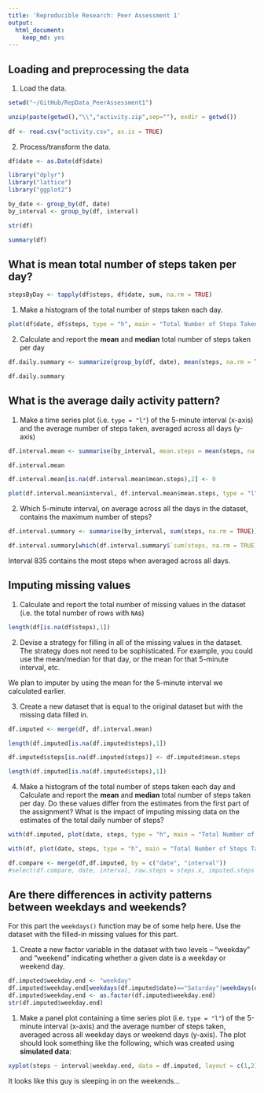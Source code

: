 ```yaml
---
title: 'Reproducible Research: Peer Assessment 1'
output:
  html_document:
    keep_md: yes
---
```



## Loading and preprocessing the data

1. Load the data.

```r
setwd("~/GitHub/RepData_PeerAssessment1")

unzip(paste(getwd(),"\\","activity.zip",sep=""), exdir = getwd())
        
df <- read.csv("activity.csv", as.is = TRUE)
```

2. Process/transform the data.

```r
df$date <- as.Date(df$date)

library("dplyr")
library("lattice")
library("ggplot2")

by_date <- group_by(df, date)
by_interval <- group_by(df, interval)

str(df)

summary(df)
```

## What is mean total number of steps taken per day?

```r
stepsByDay <- tapply(df$steps, df$date, sum, na.rm = TRUE)
```

1. Make a histogram of the total number of steps taken each day.

```r
plot(df$date, df$steps, type = "h", main = "Total Number of Steps Taken Each Day", ylab = "# of Steps", xlab = "Date")
```

2. Calculate and report the **mean** and **median** total number of steps taken per day

```r
df.daily.summary <- summarize(group_by(df, date), mean(steps, na.rm = TRUE), median(steps, na.rm = TRUE))

df.daily.summary
```

## What is the average daily activity pattern?

1. Make a time series plot (i.e. `type = "l"`) of the 5-minute interval (x-axis) and the average number of steps taken, averaged across all days (y-axis)

```r
df.interval.mean <- summarise(by_interval, mean.steps = mean(steps, na.rm = TRUE))

df.interval.mean

df.interval.mean[is.na(df.interval.mean$mean.steps),2] <- 0

plot(df.interval.mean$interval, df.interval.mean$mean.steps, type = "l", main = "Avg Steps by Interval", xlab = "Interval", ylab = "Avg Steps")
```

2. Which 5-minute interval, on average across all the days in the dataset, contains the maximum number of steps?

```r
df.interval.summary <- summarise(by_interval, sum(steps, na.rm = TRUE))

df.interval.summary[which(df.interval.summary$`sum(steps, na.rm = TRUE)`==max(df.interval.summary$`sum(steps, na.rm = TRUE)`)),1]

```

Interval 835 contains the most steps when averaged across all days.

## Imputing missing values

1. Calculate and report the total number of missing values in the dataset (i.e. the total number of rows with `NA`s)

```r
length(df[is.na(df$steps),1])
```

2. Devise a strategy for filling in all of the missing values in the dataset. The strategy does not need to be sophisticated. For example, you could use the mean/median for that day, or the mean for that 5-minute interval, etc.

We plan to imputer by using the mean for the 5-minute interval we calculated earlier.

3. Create a new dataset that is equal to the original dataset but with the missing data filled in.

```r
df.imputed <- merge(df, df.interval.mean)

length(df.imputed[is.na(df.imputed$steps),1])

df.imputed$steps[is.na(df.imputed$steps)] <- df.imputed$mean.steps

length(df.imputed[is.na(df.imputed$steps),1])
```

4. Make a histogram of the total number of steps taken each day and Calculate and report the **mean** and **median** total number of steps taken per day. Do these values differ from the estimates from the first part of the assignment? What is the impact of imputing missing data on the estimates of the total daily number of steps?

```r

with(df.imputed, plot(date, steps, type = "h", main = "Total Number of Steps Taken Each Day After Cleanup"))

with(df, plot(date, steps, type = "h", main = "Total Number of Steps Taken Each Day", ylab = "# of Steps", xlab = "Date"))

df.compare <- merge(df,df.imputed, by = c("date", "interval"))
#select(df.compare, date, interval, raw.steps = steps.x, imputed.steps = steps.y)

```
## Are there differences in activity patterns between weekdays and weekends?
For this part the `weekdays()` function may be of some help here. Use
the dataset with the filled-in missing values for this part.

1. Create a new factor variable in the dataset with two levels -- "weekday" and "weekend" indicating whether a given date is a weekday or weekend day.

```r
df.imputed$weekday.end <- "weekday"
df.imputed$weekday.end[weekdays(df.imputed$date)=="Saturday"|weekdays(df.imputed$date)=="Sunday"] <- "weekend"
df.imputed$weekday.end <- as.factor(df.imputed$weekday.end)
str(df.imputed$weekday.end)
```

1. Make a panel plot containing a time series plot (i.e. `type = "l"`) of the 5-minute interval (x-axis) and the average number of steps taken, averaged across all weekday days or weekend days (y-axis). The plot should look something like the following, which was created using **simulated data**:

```r
xyplot(steps ~ interval|weekday.end, data = df.imputed, layout = c(1,2), type = "l")
```

It looks like this guy is sleeping in on the weekends...
